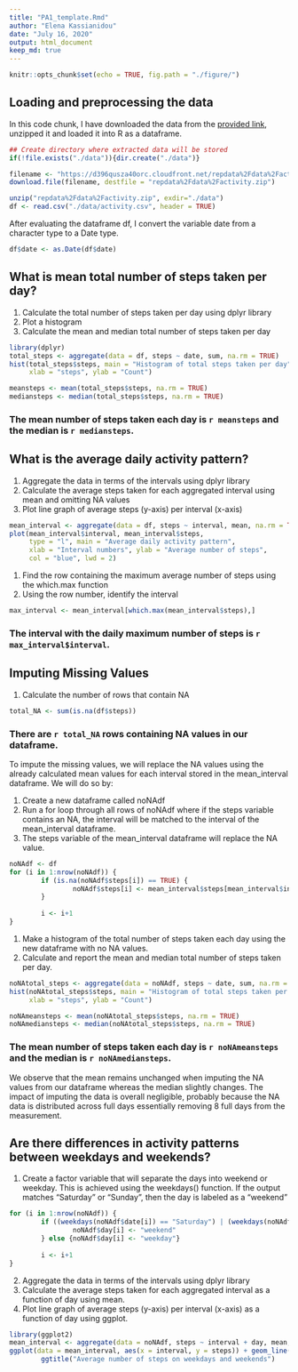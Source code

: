 ```yaml
---
title: "PA1_template.Rmd"
author: "Elena Kassianidou"
date: "July 16, 2020"
output: html_document
keep_md: true
---
```


```r
knitr::opts_chunk$set(echo = TRUE, fig.path = "./figure/")
```

## Loading and preprocessing the data

In this code chunk, I have downloaded the data from the [provided link](https://d396qusza40orc.cloudfront.net/repdata%2Fdata%2Factivity.zip), unzipped it and loaded it into R as a dataframe.

```r
## Create directory where extracted data will be stored
if(!file.exists("./data")){dir.create("./data")}

filename <- "https://d396qusza40orc.cloudfront.net/repdata%2Fdata%2Factivity.zip"
download.file(filename, destfile = "repdata%2Fdata%2Factivity.zip")

unzip("repdata%2Fdata%2Factivity.zip", exdir="./data")
df <- read.csv("./data/activity.csv", header = TRUE)
```

After evaluating the dataframe df, I convert the variable date from a character type to a Date type.

```r
df$date <- as.Date(df$date)
```

## What is mean total number of steps taken per day?
1. Calculate the total number of steps taken per day using dplyr library
2. Plot a histogram
3. Calculate the mean and median total number of steps taken per day

```r
library(dplyr)
total_steps <- aggregate(data = df, steps ~ date, sum, na.rm = TRUE)
hist(total_steps$steps, main = "Histogram of total steps taken per day", 
     xlab = "steps", ylab = "Count")
```
```r
meansteps <- mean(total_steps$steps, na.rm = TRUE)
mediansteps <- median(total_steps$steps, na.rm = TRUE)
```
### The mean number of steps taken each day is `r meansteps` and the median is `r mediansteps`.

## What is the average daily activity pattern?
1. Aggregate the data in terms of the intervals using dplyr library
2. Calculate the average steps taken for each aggregated interval using mean and omitting NA values
3. Plot line graph of average steps (y-axis) per interval (x-axis)

```r
mean_interval <- aggregate(data = df, steps ~ interval, mean, na.rm = TRUE)
plot(mean_interval$interval, mean_interval$steps, 
     type = "l", main = "Average daily activity pattern", 
     xlab = "Interval numbers", ylab = "Average number of steps", 
     col = "blue", lwd = 2)
```

1. Find the row containing the maximum average number of steps using the which.max function
2. Using the row number, identify the interval

``` r

max_interval <- mean_interval[which.max(mean_interval$steps),]
```
### The interval with the daily maximum number of steps is `r max_interval$interval`.

## Imputing Missing Values
1. Calculate the number of rows that contain NA
```r
total_NA <- sum(is.na(df$steps))
```
### There are `r total_NA` rows containing NA values in our dataframe.

To impute the missing values, we will replace the NA values using the already calculated mean values for each interval stored in the mean_interval dataframe. We will do so by:

1. Create a new dataframe called noNAdf
2. Run a for loop through all rows of noNAdf where if the steps variable contains an NA, the interval will be matched to the interval of the mean_interval dataframe.
3. The steps variable of the mean_interval dataframe will replace the NA value.

```r
noNAdf <- df
for (i in 1:nrow(noNAdf)) {
        if (is.na(noNAdf$steps[i]) == TRUE) {
                noNAdf$steps[i] <- mean_interval$steps[mean_interval$interval == noNAdf$interval[i]]
        }
        
        i <- i+1
}
```

1. Make a histogram of the total number of steps taken each day using the new dataframe with no NA values.
2. Calculate and report the mean and median total number of steps taken per day. 

``` r
noNAtotal_steps <- aggregate(data = noNAdf, steps ~ date, sum, na.rm = TRUE)
hist(noNAtotal_steps$steps, main = "Histogram of total steps taken per day", 
     xlab = "steps", ylab = "Count")
```
```r
noNAmeansteps <- mean(noNAtotal_steps$steps, na.rm = TRUE)
noNAmediansteps <- median(noNAtotal_steps$steps, na.rm = TRUE)
```
### The mean number of steps taken each day is `r noNAmeansteps` and the median is `r noNAmediansteps`.

We observe that the mean remains unchanged when imputing the NA values from our dataframe whereas the median slightly changes. The impact of imputing the data is overall negligible, probably because the NA data is distributed across full days essentially removing 8 full days from the measurement.

## Are there differences in activity patterns between weekdays and weekends?
1. Create a factor variable that will separate the days into weekend or weekday. This is achieved using the weekdays() function. If the output matches "Saturday" or "Sunday", then the day is labeled as a "weekend"

```r
for (i in 1:nrow(noNAdf)) {
        if ((weekdays(noNAdf$date[i]) == "Saturday") | (weekdays(noNAdf$date[i]) == "Sunday"))  {
                noNAdf$day[i] <- "weekend"
        } else {noNAdf$day[i] <- "weekday"}
        
        i <- i+1
}
```

2. Aggregate the data in terms of the intervals using dplyr library
3. Calculate the average steps taken for each aggregated interval as a function of day using mean.
4. Plot line graph of average steps (y-axis) per interval (x-axis) as a function of day using ggplot.

```r
library(ggplot2)
mean_interval <- aggregate(data = noNAdf, steps ~ interval + day, mean, na.rm = TRUE)
ggplot(data = mean_interval, aes(x = interval, y = steps)) + geom_line() + facet_grid(day~.) +
        ggtitle("Average number of steps on weekdays and weekends")
```
